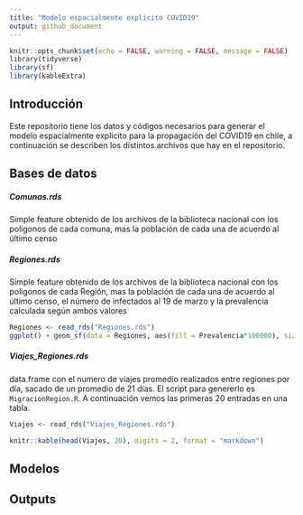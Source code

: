 ```yaml
---
title: "Modelo espacialmente explícito COVID19"
output: github_document
---
```


```r
knitr::opts_chunk$set(echo = FALSE, warning = FALSE, message = FALSE)
library(tidyverse)
library(sf)
library(kableExtra)
```

## Introducción

Este repositorio tiene los datos y códigos necesarios para generar el modelo espacialmente explicito para la propagación del COVID19 en chile, a continuación se describen los distintos archivos que hay en el repositorio.

## Bases de datos

##### Comunas.rds

Simple feature obtenido de los archivos de la biblioteca nacional con los poligonos de cada comuna, mas la población de cada una de acuerdo al último censo


##### Regiones.rds

Simple feature obtenido de los archivos de la biblioteca nacional con los poligonos de cada Región, mas la población de cada una de acuerdo al último censo, el número de infectados al 19 de marzo y la prevalencia calculada según ambos valores

```r
Regiones <- read_rds("Regiones.rds")
ggplot() + geom_sf(data = Regiones, aes(fill = Prevalencia*100000), size = 0.05) + theme_bw() + scale_fill_gradient2(high = scales::muted("red"), low = scales::muted("blue") ,midpoint =  2,label = scales::comma, name = "Prevalencia") + ggtitle("Prevalencia cada 100,000 habitantes")
```

##### Viajes_Regiones.rds

data.frame con el numero de viajes promedio realizados entre regiones por día, sacado de un promedio de 21 días. El script para genererlo es `MigracionRegion.R`. A continuación vemos las primeras 20 entradas en una tabla.

```r
Viajes <- read_rds("Viajes_Regiones.rds")

knitr::kable(head(Viajes, 20), digits = 2, format = "markdown")
```




## Modelos



## Outputs